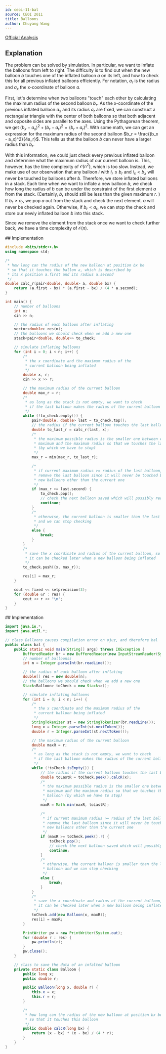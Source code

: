 ```yaml
---
id: ceoi-11-bal
source: CEOI 2011
title: Balloons
author: Chuyang Wang
---
```


[Official Analysis](https://oi.edu.pl/static/attachment/20110713/ceoi-2011.pdf#page=11)

## Explanation

The problem can be solved by simulation. In particular, we want to inflate the balloons from left to right. The difficulty is to find out when the new balloon $b$ touches one of the inflated balloon $a$ on its left, and how to check this for all previous inflated balloons efficiently. For notation, $a_r$ is the radius and $a_x$ the x-coordinate of balloon $a$. 

First, let's determine when two balloons "touch" each other by calculating the maximum radius of the second balloon $b_r$. As the x-coordinate of the previous inflated balloon $a_x$ and its radius $a_r$ are fixed, we can construct a rectangular triangle with the center of both balloons so that both adjacent and opposite sides are parallel to the axes. Using the Pythagorean theorem, we get $(b_x - a_x)^2 + (b_r - a_r)^2 = (b_r + a_r)^2$. With some math, we can get an expression for the maximum radius of the second balloon $b_r = \frac{(b_x - a_x)^2}{4a_r}$. This tells us that the balloon $b$ can never have a larger radius than $b_r$. 

With this information, we could just check every previous inflated balloon and determine what the maximum radius of our current balloon is. This, however, has the time complexity of $\mathcal{O}(n^2)$, which is too slow. Instead, we make use of our observation that any balloon $i$ with $i_r \leq b_r$ and $i_x < b_x$ will never be touched by balloons after $b$. Therefore, we store inflated balloons in a stack. Each time when we want to inflate a new balloon $b$, we check how long the radius of $b$ can be under the constraint of the first element $a$ from the stack. (Certainly, $b_r$ should still be less than the given maximum $r$. ) If $b_r \geq a_r$, we pop $a$ out from the stack and check the next element. $a$ will never be checked again. Otherwise, if $b_r < a_r$, we can stop the check and store our newly inflated balloon $b$ into this stack. 

Since we remove the element from the stack once we want to check further back, we have a time complexity of $\mathcal{O}(n)$.  

<LanguageSection>
<CPPSection>
## Implementation

```cpp
#include <bits/stdc++.h>
using namespace std;

/*
 * how long can the radius of the new balloon at position bx be
 * so that it touches the ballon a, which is described by
 * its x position a.first and its radius a.second
 */
double calc_r(pair<double, double> a, double bx) {
	return (a.first - bx) * (a.first - bx) / (4 * a.second);
}

int main() {
	// number of balloons
	int n;
	cin >> n;

	// the radius of each balloon after inflating
	vector<double> res(n);
	// the balloons we should check when we add a new one
	stack<pair<double, double>> to_check;

	// simulate inflating balloons
	for (int i = 0; i < n; i++) {
		/*
		 * the x coordinate and the maximum radius of the
		 * current balloon being inflated
		 */
		double x, r;
		cin >> x >> r;

		// the maximum radius of the current balloon
		double max_r = r;
		/*
		 * as long as the stack is not empty, we want to check
		 * if the last balloon makes the radius of the current balloon smaller
		 */
		while (!to_check.empty()) {
			pair<double, double> last = to_check.top();
			// the radius if the current balloon touches the last balloon
			double to_last_r = calc_r(last, x);
			/*
			 * the maximum possible radius is the smaller one between current
			 * maximum and the maximum radius so that we touches the last balloon
			 * (by which we have to stop)
			 */
			max_r = min(max_r, to_last_r);

			/*
			 * if current maximum radius >= radius of the last balloon, we can
			 * remove the last balloon since it will never be touched by any
			 * new balloons other than the current one
			 */
			if (max_r >= last.second) {
				to_check.pop();
				// check the next balloon saved which will possibly reduce max_r
				continue;
			}
			/*
			 * otherwise, the current balloon is smaller than the last saved balloon
			 * and we can stop checking
			 */
			else {
				break;
			}
		}
		/*
		 * save the x coordinate and radius of the current balloon, so that
		 * it can be checked later when a new balloon being inflated
		 */
		to_check.push({x, max_r});

		res[i] = max_r;
	}

	cout << fixed << setprecision(3);
	for (double &r : res) {
		cout << r << "\n";
	}
}
```

</CPPSection>

<JavaSection>
## Implementation

```java
import java.io.*;
import java.util.*;

// class Balloons causes compilation error on ojuz, and therefore bal
public class bal {
	public static void main(String[] args) throws IOException {
		BufferedReader br = new BufferedReader(new InputStreamReader(System.in));
		// number of balloonss
		int n = Integer.parseInt(br.readLine());

		// the radius of each balloon after inflating
		double[] res = new double[n];
		// the balloons we should check when we add a new one
		Stack<Balloon> toCheck = new Stack<>();

		// simulate inflating balloons
		for (int i = 0; i < n; i++) {
			/*
			 * the x coordinate and the maximum radius of the
			 * current balloon being inflated
			 */
			StringTokenizer st = new StringTokenizer(br.readLine());
			long x = Integer.parseInt(st.nextToken());
			double r = Integer.parseInt(st.nextToken());

			// the maximum radius of the current balloon
			double maxR = r;
			/*
			 * as long as the stack is not empty, we want to check
			 * if the last balloon makes the radius of the current balloon smaller
			 */
			while (!toCheck.isEmpty()) {
				// the radius if the current balloon touches the last balloon
				double toLastR = toCheck.peek().calcR(x);
				/*
				 * the maximum possible radius is the smaller one between current
				 * maximum and the maximum radius so that we touches the last
				 * balloon (by which we have to stop)
				 */
				maxR = Math.min(maxR, toLastR);

				/*
				 * if current maximum radius >= radius of the last balloon, we can
				 * remove the last balloon since it will never be touched by any
				 * new balloons other than the current one
				 */
				if (maxR >= toCheck.peek().r) {
					toCheck.pop();
					// check the next balloon saved which will possibly reduce max_r
					continue;
				}
				/*
				 * otherwise, the current balloon is smaller than the last saved
				 * balloon and we can stop checking
				 */
				else {
					break;
				}
			}
			/*
			 * save the x coordinate and radius of the current balloon, so that
			 * it can be checked later when a new balloon being inflated
			 */
			toCheck.add(new Balloon(x, maxR));
			res[i] = maxR;
		}

		PrintWriter pw = new PrintWriter(System.out);
		for (double r : res) {
			pw.println(r);
		}
		pw.close();
	}

	// class to save the data of an infalted balloon
	private static class Balloon {
		public long x;
		public double r;

		public Balloon(long x, double r) {
			this.x = x;
			this.r = r;
		}

		/*
		 * how long can the radius of the new balloon at position bx be
		 * so that it touches this balloon
		 */
		public double calcR(long bx) {
			return (x - bx) * (x - bx) / (4 * r);
		}
	}
}
```
</JavaSection>

</LanguageSection>
